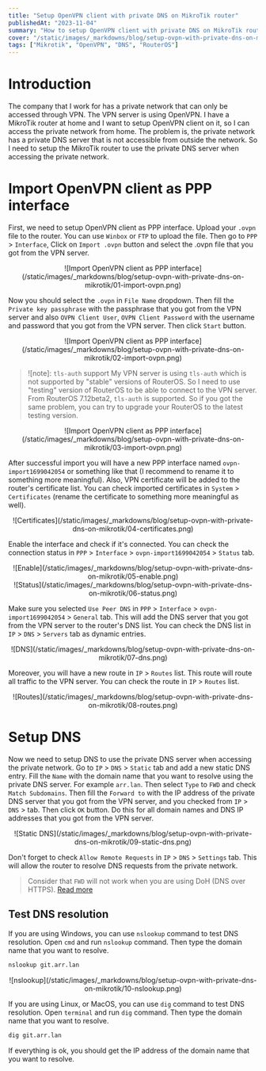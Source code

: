 ```yaml
---
title: "Setup OpenVPN client with private DNS on MikroTik router"
publishedAt: "2023-11-04"
summary: "How to setup OpenVPN client with private DNS on MikroTik router to access private network"
cover: "/static/images/_markdowns/blog/setup-ovpn-with-private-dns-on-mikrotik/cover.png"
tags: ["Mikrotik", "OpenVPN", "DNS", "RouterOS"]
---
```


# Introduction

The company that I work for has a private network that can only be accessed through VPN.
The VPN server is using OpenVPN. I have a MikroTik router at home and I want to setup OpenVPN client on it, so I can access the private network from home.
The problem is, the private network has a private DNS server that is not accessible from outside the network.
So I need to setup the MikroTik router to use the private DNS server when accessing the private network.

# Import OpenVPN client as PPP interface

First, we need to setup OpenVPN client as PPP interface.
Upload your `.ovpn` file to the router. You can use `Winbox` or `FTP` to upload the file.
Then go to `PPP` > `Interface`, Click on `Import .ovpn` button and select the .ovpn file that you got from the VPN server.

<center>
  ![Import OpenVPN client as PPP
  interface](/static/images/_markdowns/blog/setup-ovpn-with-private-dns-on-mikrotik/01-import-ovpn.png)
</center>

Now you should select the `.ovpn` in `File Name` dropdown. Then fill the `Private key passphrase` with the passphrase that you got from the VPN server and also
`OVPN Client User`, `OVPN Client Password` with the username and password that you got from the VPN server. Then click `Start` button.

<center>
  ![Import OpenVPN client as PPP
  interface](/static/images/_markdowns/blog/setup-ovpn-with-private-dns-on-mikrotik/02-import-ovpn.png)
</center>

> ![note]: `tls-auth` support
> My VPN server is using `tls-auth` which is not supported by "stable" versions of RouterOS.
> So I need to use "testing" version of RouterOS to be able to connect to the VPN server.
> From RouterOS 7.12beta2, `tls-auth` is supported. So if you got the same problem, you can try to upgrade your RouterOS to the latest testing version.

<center>
  ![Import OpenVPN client as PPP
  interface](/static/images/_markdowns/blog/setup-ovpn-with-private-dns-on-mikrotik/03-import-ovpn.png)
</center>

After successful import you will have a new PPP interface named `ovpn-import1699042054` or something like that
(I recommend to rename it to something more meaningful).
Also, VPN certificate will be added to the router's certificate list.
You can check imported certificates in `System` > `Certificates`
(rename the certificate to something more meaningful as well).

<center>
  ![Certificates](/static/images/_markdowns/blog/setup-ovpn-with-private-dns-on-mikrotik/04-certificates.png)
</center>

Enable the interface and check if it's connected. You can check the connection status in `PPP` > `Interface` > `ovpn-import1699042054` > `Status` tab.

<center>
  ![Enable](/static/images/_markdowns/blog/setup-ovpn-with-private-dns-on-mikrotik/05-enable.png)
</center>

<center>
  ![Status](/static/images/_markdowns/blog/setup-ovpn-with-private-dns-on-mikrotik/06-status.png)
</center>

Make sure you selected `Use Peer DNS` in `PPP` > `Interface` > `ovpn-import1699042054` > `General` tab.
This will add the DNS server that you got from the VPN server to the router's DNS list.
You can check the DNS list in `IP` > `DNS` > `Servers` tab as dynamic entries.

<center>
  ![DNS](/static/images/_markdowns/blog/setup-ovpn-with-private-dns-on-mikrotik/07-dns.png)
</center>

Moreover, you will have a new route in `IP` > `Routes` list. This route will route all traffic to the VPN server. You can check the route in `IP` > `Routes` list.

<center>
  ![Routes](/static/images/_markdowns/blog/setup-ovpn-with-private-dns-on-mikrotik/08-routes.png)
</center>

# Setup DNS

Now we need to setup DNS to use the private DNS server when accessing the private network.
Go to `IP` > `DNS` > `Static` tab and add a new static DNS entry. Fill the `Name` with the domain name that you want to resolve using the private DNS server.
For example `arr.lan`. Then select `Type` to `FWD` and check `Match Subdomains`. Then fill the `Forward to` with the IP address of the private DNS server that you
got from the VPN server, and you checked from `IP` > `DNS` > tab. Then click `OK` button.
Do this for all domain names and DNS IP addresses that you got from the VPN server.

<center>
  ![Static
  DNS](/static/images/_markdowns/blog/setup-ovpn-with-private-dns-on-mikrotik/09-static-dns.png)
</center>

Don't forget to check `Allow Remote Requests` in `IP` > `DNS` > `Settings` tab.
This will allow the router to resolve DNS requests from the private network.

> Consider that `FWD` will not work when you are using DoH (DNS over HTTPS). [Read more](https://help.mikrotik.com/docs/display/ROS/DNS)

## Test DNS resolution

If you are using Windows, you can use `nslookup` command to test DNS resolution.
Open `cmd` and run `nslookup` command. Then type the domain name that you want to resolve.

```cmd
nslookup git.arr.lan
```

<center>
  ![nslookup](/static/images/_markdowns/blog/setup-ovpn-with-private-dns-on-mikrotik/10-nslookup.png)
</center>

If you are using Linux, or MacOS,
you can use `dig` command to test DNS resolution.
Open `terminal` and run `dig` command. Then type the domain name that you want to resolve.

```bash
dig git.arr.lan
```

If everything is ok, you should get the IP address of the domain name that you want to resolve.

